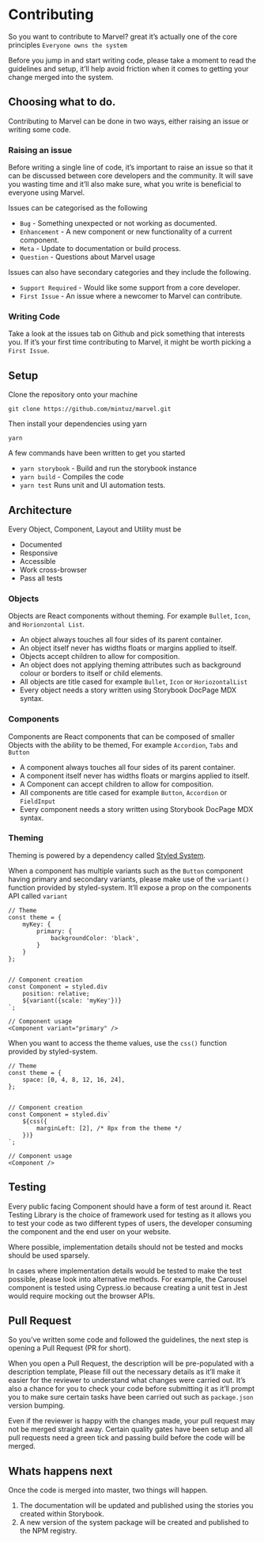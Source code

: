 
<Meta title="Marvel/Contributing" />

# Contributing

So you want to contribute to Marvel? great it’s actually one of the core principles `Everyone owns the system`

Before you jump in and start writing code, please take a moment to read the guidelines and setup, it’ll help avoid friction when it comes to getting your change merged into the system.

## Choosing what to do.

Contributing to Marvel can be done in two ways, either raising an issue or writing some code.

### Raising an issue

Before writing a single line of code, it’s important to raise an issue so that it can be discussed between core developers and the community. It will save you wasting time and it’ll also make sure, what you write is beneficial to everyone using Marvel.

Issues can be categorised as the following

-   `Bug` - Something unexpected or not working as documented.
-   `Enhancement` - A new component or new functionality of a current component.
-   `Meta` - Update to documentation or build process.
-   `Question` - Questions about Marvel usage

Issues can also have secondary categories and they include the following.

-   `Support Required` - Would like some support from a core developer.
-   `First Issue` - An issue where a newcomer to Marvel can contribute.

### Writing Code

Take a look at the issues tab on Github and pick something that interests you. If it’s your first time contributing to Marvel, it might be worth picking a `First Issue`.

## Setup

Clone the repository onto your machine

`git clone https://github.com/mintuz/marvel.git`

Then install your dependencies using yarn

`yarn`

A few commands have been written to get you started

-   `yarn storybook` - Build and run the storybook instance
-   `yarn build` - Compiles the code
-   `yarn test` Runs unit and UI automation tests.

## Architecture

Every Object, Component, Layout and Utility must be

-   Documented
-   Responsive
-   Accessible
-   Work cross-browser
-   Pass all tests

### Objects

Objects are React components without theming. For example `Bullet`, `Icon`, and `Horionzontal List`.

-   An object always touches all four sides of its parent container.
-   An object itself never has widths floats or margins applied to itself.
-   Objects accept children to allow for composition.
-   An object does not applying theming attributes such as background colour or borders to itself or child elements.
-   All objects are title cased for example `Bullet`, `Icon` or `HoriozontalList`
-   Every object needs a story written using Storybook DocPage MDX syntax.

### Components

Components are React components that can be composed of smaller Objects with the ability to be themed, For example `Accordion`, `Tabs` and `Button`

-   A component always touches all four sides of its parent container.
-   A component itself never has widths floats or margins applied to itself.
-   A Component can accept children to allow for composition.
-   All components are title cased for example `Button`, `Accordion` or `FieldInput`
-   Every component needs a story written using Storybook DocPage MDX syntax.

### Theming

Theming is powered by a dependency called [Styled System](https://styled-system.com/).

When a component has multiple variants such as the `Button` component having primary and secondary variants, please make use of the `variant()` function provided by styled-system. It’ll expose a prop on the components API called `variant`

```
// Theme
const theme = {
	myKey: {
		primary: {
			backgroundColor: 'black',
		}
	}
};


// Component creation
const Component = styled.div
	position: relative;
	${variant({scale: 'myKey'})}
`;

// Component usage
<Component variant="primary" />
```

When you want to access the theme values, use the `css()` function provided by styled-system.

```
// Theme
const theme = {
	space: [0, 4, 8, 12, 16, 24],
};


// Component creation
const Component = styled.div`
	${css({
		marginLeft: [2], /* 8px from the theme */
	})}
`;

// Component usage
<Component />
```

## Testing

Every public facing Component should have a form of test around it. React Testing Library is the choice of framework used for testing as it allows you to test your code as two different types of users, the developer consuming the component and the end user on your website.

Where possible, implementation details should not be tested and mocks should be used sparsely.

In cases where implementation details would be tested to make the test possible, please look into alternative methods. For example, the Carousel component is tested using Cypress.io because creating a unit test in Jest would require mocking out the browser APIs.

## Pull Request

So you’ve written some code and followed the guidelines, the next step is opening a Pull Request (PR for short).

When you open a Pull Request, the description will be pre-populated with a description template, Please fill out the necessary details as it’ll make it easier for the reviewer to understand what changes were carried out. It’s also a chance for you to check your code before submitting it as it’ll prompt you to make sure certain tasks have been carried out such as `package.json` version bumping.

Even if the reviewer is happy with the changes made, your pull request may not be merged straight away. Certain quality gates have been setup and all pull requests need a green tick and passing build before the code will be merged.

## Whats happens next

Once the code is merged into master, two things will happen.

1. The documentation will be updated and published using the stories you created within Storybook.
2. A new version of the system package will be created and published to the NPM registry.
